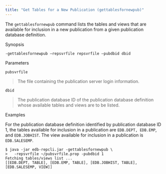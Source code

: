 ```yaml
---
title: "Get Tables for a New Publication (gettablesfornewpub)"
---
```


<div id="get_tables_for_new_publication" class="registered_link"></div>


The `gettablesfornewpub` command lists the tables and views that are available for inclusion in a new publication from a given publication database definition.

Synopsis

`-gettablesfornewpub –repsvrfile repsvrfile –pubdbid dbid`

Parameters

`pubsvrfile`

> The file containing the publication server login information.

`dbid`

> The publication database ID of the publication database definition whose available tables and views are to be listed.

Examples

For the publication database definition identified by publication database ID 1, the tables available for inclusion in a publication are `EDB.DEPT, EDB.EMP`, and `EDB.JOBHIST`. The view available for inclusion in a publication is `EDB.SALESEMP`.

``` text
$ java -jar edb-repcli.jar -gettablesfornewpub \
>   -repsvrfile ~/pubsvrfile.prop -pubdbid 1
Fetching tables/views list ...
[[EDB.DEPT, TABLE], [EDB.EMP, TABLE], [EDB.JOBHIST, TABLE], [EDB.SALESEMP, VIEW]]
```
